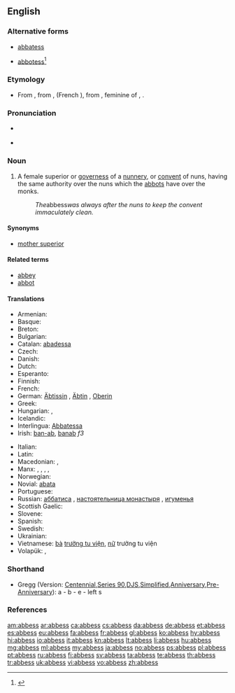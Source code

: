 ==English==
{{Wikisource1911Enc|Abbess}}
{{wikipedia}}

===Alternative forms===
* {{qualifier|obsolete}} [[abbatess]]
* {{qualifier|obsolete}} [[abbotess]]<ref>{{reference-book | last = Dobbie | first = Elliott K. | coauthors = Dunmore, C. William, et al. | editor = Barnhart, Robert K.| title = Chambers Dictionary of Etymology | origyear = 1998 | year = 2004 | publisher = Chambers Harrap Publishers Ltd | location = Edinburgh, Scotland | isbn =0550142304 | pages = 2}}</ref>

===Etymology===
* From {{etyl|enm}} {{term|abbesse|lang=enm}}, from {{etyl|fro}} {{term|abaesse|lang=fro}}, {{term|abeesse|lang=fro}} (French {{term|abbesse|lang=fr}}), from {{etyl|LL.}} {{term|abbatissa|lang=la}}, feminine of {{term|abbas|lang=la}}, {{term|abbatis||abbot|lang=la}}.

===Pronunciation===
* {{a|RP|US}} {{IPA|/ˈæb.ɪs/}}
* {{audio|en-us-abbess.ogg|Audio (US)}}

===Noun===
{{en-noun|es}}

# A female superior or [[governess]] of a [[nunnery]], or [[convent]] of nuns, having the same authority over the nuns which the [[abbots]] have over the monks. {{defdate|around 1300}}
#: ''The ''abbess'' was always after the nuns to keep the convent immaculately clean.''

====Synonyms====
* {{sense|female superior of a nunnery}} [[mother superior]]

====Related terms====
* [[abbey]]
* [[abbot]]

====Translations====
{{trans-top|female superior of a nunnery}}
* Armenian: {{t-|hy|մայրապետ|tr=mayrapet}}
* Basque: {{t+|eu|abadesa}}
* Breton: {{t+|br|abadez|f}}
* Bulgarian: {{t-|bg|игуменка}}
* Catalan: [[abadessa]] {{f}}
* Czech: {{t+|cs|abatyše|f}}
* Danish: {{t+|da|abbedisse|c}}
* Dutch: {{t+|nl|abdis}}
* Esperanto: {{t-|eo|abatino|xs=Esperanto}}
* Finnish: {{t+|fi|abbedissa}}
* French: {{t+|fr|abbesse|f}}
* German: [[Äbtissin]] {{f}}, [[Äbtin]] {{f}}, [[Oberin]] {{f}} {{gloss|Reverend Mother}}
* Greek: {{t+|el|ηγουμένη}}
* Hungarian: {{t+|hu|apácafőnöknő}}, {{t+|hu|apátnő}}
* Icelandic: {{t+|is|abbadís|f}}
* Interlingua: [[Abbatessa]]
* Irish: [[ban-ab]], [[banab]] ''f3''
{{trans-mid}}
* Italian: {{t+|it|badessa}}
* Latin: {{t-|la|abbatissa}}
* Macedonian: {{t-|mk|опатица|f|tr=opática}},  {{t-|mk|игуменија|f|tr=iguménija}}
* Manx: {{t-|gv|ard-chaillagh|f}}, {{t-|gv|ard-chaillagh ghoo|f}}, {{t-|gv|ard-ven reill|f}}, {{t-|gv|ben abb|f}}, {{t-|gv|moir abb|f}}
* Norwegian: {{t+|no|abbedisse}}
* Novial: [[abata]]
* Portuguese: {{t+|pt|abadessa}}
* Russian: [[аббатиса]] {{f}}, [[настоятельница монастыря]] {{f}}, [[игуменья]] {{f}}
* Scottish Gaelic: {{t-|gd|ban-aba|f}}
* Slovene: {{t+|sl|opatinja|f}}
* Spanish: {{t+|es|abadesa}}
* Swedish: {{t+|sv|abbedissa}}
* Ukrainian: {{t+|uk|абатиса|f|tr=abatýsa|xs=Ukrainian}}
* Vietnamese: [[bà]] [[trưởng tu viện]], [[nữ]] trưởng tu viện
* Volapük: {{qualifier|male or female}} {{t+|vo|lepädan}}, {{qualifier|female}} {{t+|vo|jilepädan}}
{{trans-bottom}}

===Shorthand===
* Gregg (Version: [http://en.wikipedia.org/wiki/Gregg_Shorthand#Centennial_Gregg_Shorthand Centennial],[http://en.wikipedia.org/wiki/Gregg_Shorthand#Series_90_Gregg_Shorthand Series 90],[http://en.wikipedia.org/wiki/Gregg_Shorthand#Diamond_Jubilee_Gregg_Shorthand  DJS],[http://en.wikipedia.org/wiki/Gregg_Shorthand#Simplified_Gregg_Shorthand Simplified],[http://en.wikipedia.org/wiki/Gregg_Shorthand#Anniversary_Gregg_Shorthand Anniversary],[http://en.wikipedia.org/wiki/Gregg_Shorthand#Pre-Anniversary_Gregg_Shorthand Pre-Anniversary]): a - b - e - left s

===References===
<references/>

[[am:abbess]]
[[ar:abbess]]
[[ca:abbess]]
[[cs:abbess]]
[[da:abbess]]
[[de:abbess]]
[[et:abbess]]
[[es:abbess]]
[[eu:abbess]]
[[fa:abbess]]
[[fr:abbess]]
[[gl:abbess]]
[[ko:abbess]]
[[hy:abbess]]
[[hi:abbess]]
[[io:abbess]]
[[it:abbess]]
[[kn:abbess]]
[[lt:abbess]]
[[li:abbess]]
[[hu:abbess]]
[[mg:abbess]]
[[ml:abbess]]
[[my:abbess]]
[[ja:abbess]]
[[no:abbess]]
[[ps:abbess]]
[[pl:abbess]]
[[pt:abbess]]
[[ru:abbess]]
[[fi:abbess]]
[[sv:abbess]]
[[ta:abbess]]
[[te:abbess]]
[[th:abbess]]
[[tr:abbess]]
[[uk:abbess]]
[[vi:abbess]]
[[vo:abbess]]
[[zh:abbess]]